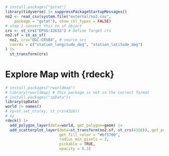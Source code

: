 

# 

```r
# install.packages("gstat")
library(tidyverse) |> suppressPackageStartupMessages()
no2 <- read_csv(system.file("external/no2.csv", 
    package = "gstat"), show_col_types = FALSE)
# step 1 convert this to sf object
crs <- st_crs("EPSG:32632") # Define Target crs 
no2.sf = st_as_sf(
  no2, crs="OGC:CRS84", # source srs 
  coords = c("station_longitude_deg", "station_latitude_deg")
) |> 
  st_transform(crs)
```


# Explore Map with {rdeck}
```r

# install.packages("rworldmap")
# library(rworldmap) # this package is not in the correct format
# install.packages("spData")s
library(spData)
world |> names()
# xy=st_set_crs(xy, st_crs(4326))
# xy
rdeck() |> 
  add_polygon_layer(data=world, get_polygon=geom) |> 
  add_scatterplot_layer(data=st_transform(no2.sf, st_crs(4326)), get_position = geometry, 
                        get_fill_color = "#bf5700",
                        radius_min_pixels = 2,
                        pickable = TRUE,
                        opacity = 0.3)
```

